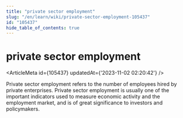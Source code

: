 ```yaml
---
title: "private sector employment"
slug: "/en/learn/wiki/private-sector-employment-105437"
id: "105437"
hide_table_of_contents: true
---
```



# private sector employment

<ArticleMeta id={105437} updatedAt={'2023-11-02 02:20:42'} />
<div className='border-solid border-b border-t-0 my-4 border-[var(--ifm-color-gray-300)]' />

Private sector employment refers to the number of employees hired by private enterprises. Private sector employment is usually one of the important indicators used to measure economic activity and the employment market, and is of great significance to investors and policymakers.
